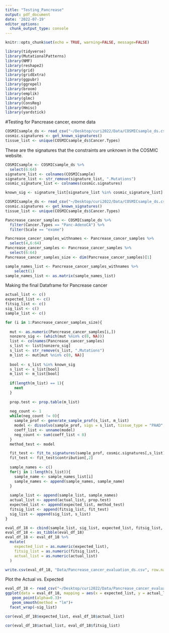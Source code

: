 ```yaml
---
title: "Testing_Pancrease"
output: pdf_document
date: '2022-07-19'
editor_options: 
  chunk_output_type: console
---
```


```r
knitr::opts_chunk$set(echo = TRUE, warning=FALSE, message=FALSE)

library(tidyverse)
library(MutationalPatterns)
library(NMF)
library(reshape2)
library(grid)
library(gridExtra)
library(ggpubr)
library(ggrepel)
library(broom)
library(emplik)
library(glmc)
library(ConsReg)
library(Hmisc)
library(yardstick)

```


#Testing for Pancrease cancer, exome data
```r
COSMICsample_ds <- read_csv("~/Desktop/curi2022/Data/COSMICsample_ds.csv")
cosmic.signatures <- get_known_signatures()
tissue_list <- unique(COSMICsample_ds$Cancer.Types)
```

These are the signatures that the constraints are unknown in the COSMIC website.
```r
COSMICsample <- COSMICsample_ds %>%
  select(6:64) 
signature_list <- colnames(COSMICsample)
signature_list <- str_remove(signature_list, ".Mutations")
cosmic_signature_list <- colnames(cosmic.signatures)

known_sig <- signature_list[signature_list %in% cosmic_signature_list]
```


```r

COSMICsample_ds <- read_csv("~/Desktop/curi2022/Data/COSMICsample_ds.csv")
cosmic.signatures <- get_known_signatures()
tissue_list <- unique(COSMICsample_ds$Cancer.Types)

Pancrease_cancer_samples <- COSMICsample_ds %>%
  filter(Cancer.Types == "Panc-AdenoCA") %>%
  filter(Scale == "exome")

Pancrease_cancer_samples_withnames <- Pancrease_cancer_samples %>%
  select(4,6:64) 
Pancrease_cancer_samples <- Pancrease_cancer_samples %>%
  select(6:64) 
Pancrease_cancer_samples_size <- dim(Pancrease_cancer_samples)[1]

sample_names_list <- Pancrease_cancer_samples_withnames %>%
    select(1)
sample_names_list <- as.matrix(sample_names_list)
```


Making the final Dataframe for Pancrease cancer 


```r

actual_list <- c()
expected_list <- c()
fitsig_list <- c()
sig_list <- c()
sample_list <- c()

for (i in 1:Pancrease_cancer_samples_size){
  
  mut <- as.numeric(Pancrease_cancer_samples[i,])
  nonzero_sig <- (which(mut %nin% c(0, NA)))
  list <- colnames(Pancrease_cancer_samples)
  s_list <- list[nonzero_sig]
  s_list <- str_remove(s_list, ".Mutations")
  m_list <- mut[mut %nin% c(0, NA)]
  
  bool <- s_list %in% known_sig
  s_list <- s_list[bool]
  m_list <- m_list[bool]
  
  if(length(m_list) == 1){
    next
  }
  
  prop.test <- prop.table(m_list)
  
  neg_count <- 1
  while(neg_count != 0){
    sample_prof <- generate_sample_prof(s_list, m_list)
    model <- dissolvo(sample_prof, sigs = s_list, tissue_type = "PAAD", scale = "exome", quantiles = c("5%","95%"), mb_size = 50)
    coeff_list <- unname(model)
    neg_count <- sum(coeff_list < 0)
  }
  method_test <- model

  fit_test <- fit_to_signatures(sample_prof, cosmic.signatures[,s_list])
  fit_test <- fit_test$contribution[,2]
  
  sample_names <- c()
  for(j in 1:length(s_list)){
    sample_name <- sample_names_list[i]
    sample_names <- append(sample_names, sample_name)
  }
  
  sample_list <- append(sample_list, sample_names)
  actual_list <- append(actual_list, prop.test)
  expected_list <- append(expected_list, method_test)
  fitsig_list <- append(fitsig_list, fit_test)
  sig_list <- append(sig_list, s_list)
}

eval_df_18 <- cbind(sample_list, sig_list, expected_list, fitsig_list, actual_list)
eval_df_18 <- as_tibble(eval_df_18)
eval_df_18 <- eval_df_18 %>%
  mutate(
    expected_list = as.numeric(expected_list),
    fitsig_list = as.numeric(fitsig_list),
    actual_list = as.numeric(actual_list)
  )
``` 

```r
write.csv(eval_df_18, "Data/Pancrease_cancer_evaluation_ds.csv", row.names = FALSE)
```

Plot the Actual vs. Expected
```r
eval_df_18 <- read_csv("~/Desktop/curi2022/Data/Pancrease_cancer_evaluation_ds.csv")
ggplot(data = eval_df_18, mapping = aes(x = expected_list, y = actual_list))+
   geom_point(alpha=0.3)+
   geom_smooth(method = "lm")+
  facet_wrap(~sig_list)

cor(eval_df_18$expected_list, eval_df_18$actual_list)

cor(eval_df_18$actual_list, eval_df_18$fitsig_list)
```


